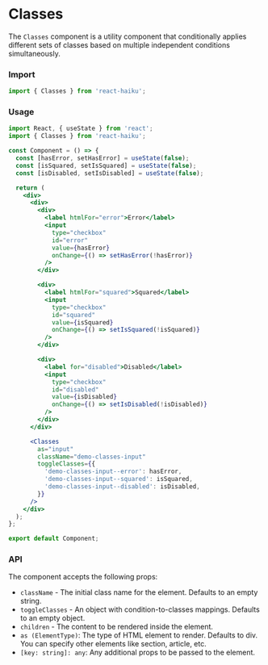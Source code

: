 # Classes

The `Classes` component is a utility component that conditionally applies different sets of classes based on multiple independent conditions simultaneously.

### Import

```jsx
import { Classes } from 'react-haiku';
```

### Usage


<ClassesDemo />

```jsx
import React, { useState } from 'react';
import { Classes } from 'react-haiku';

const Component = () => {
  const [hasError, setHasError] = useState(false);
  const [isSquared, setIsSquared] = useState(false);
  const [isDisabled, setIsDisabled] = useState(false);

  return (
    <div>
      <div>
        <div>
          <label htmlFor="error">Error</label>
          <input
            type="checkbox"
            id="error"
            value={hasError}
            onChange={() => setHasError(!hasError)}
          />
        </div>

        <div>
          <label htmlFor="squared">Squared</label>
          <input
            type="checkbox"
            id="squared"
            value={isSquared}
            onChange={() => setIsSquared(!isSquared)}
          />
        </div>

        <div>
          <label for="disabled">Disabled</label>
          <input
            type="checkbox"
            id="disabled"
            value={isDisabled}
            onChange={() => setIsDisabled(!isDisabled)}
          />
        </div>
      </div>

      <Classes
        as="input"
        className="demo-classes-input"
        toggleClasses={{
          'demo-classes-input--error': hasError,
          'demo-classes-input--squared': isSquared,
          'demo-classes-input--disabled': isDisabled,
        }}
      />
    </div>
  );
};

export default Component;
```

### API

The component accepts the following props:

- `className` - The initial class name for the element. Defaults to an empty string.
- `toggleClasses` - An object with condition-to-classes mappings. Defaults to an empty object.
- `children` - The content to be rendered inside the element.
- `as (ElementType)`: The type of HTML element to render. Defaults to div. You can specify other elements like section, article, etc.
- `[key: string]: any`: Any additional props to be passed to the element.
